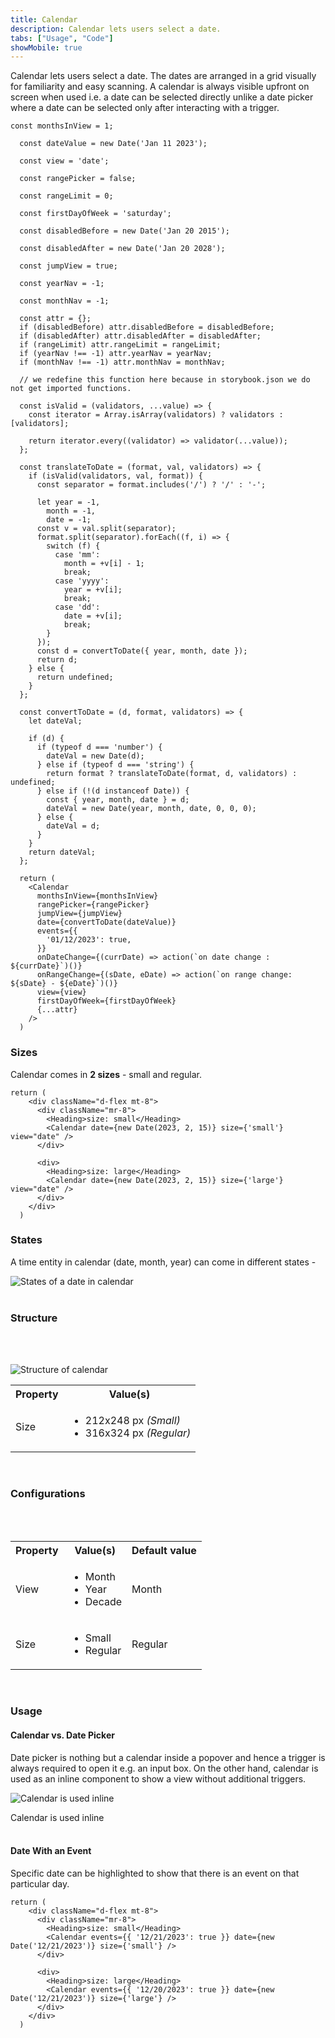 ```yaml
---
title: Calendar
description: Calendar lets users select a date.
tabs: ["Usage", "Code"]
showMobile: true
---
```


Calendar lets users select a date. The dates are arranged in a grid visually for familiarity and easy scanning. A calendar is always visible upfront on screen when used i.e. a date can be selected directly unlike a date picker where a date can be selected only after interacting with a trigger.

```tsx
const monthsInView = 1;

  const dateValue = new Date('Jan 11 2023');

  const view = 'date';

  const rangePicker = false;

  const rangeLimit = 0;

  const firstDayOfWeek = 'saturday';

  const disabledBefore = new Date('Jan 20 2015');

  const disabledAfter = new Date('Jan 20 2028');

  const jumpView = true;

  const yearNav = -1;

  const monthNav = -1;

  const attr = {};
  if (disabledBefore) attr.disabledBefore = disabledBefore;
  if (disabledAfter) attr.disabledAfter = disabledAfter;
  if (rangeLimit) attr.rangeLimit = rangeLimit;
  if (yearNav !== -1) attr.yearNav = yearNav;
  if (monthNav !== -1) attr.monthNav = monthNav;

  // we redefine this function here because in storybook.json we do not get imported functions.

  const isValid = (validators, ...value) => {
    const iterator = Array.isArray(validators) ? validators : [validators];

    return iterator.every((validator) => validator(...value));
  };

  const translateToDate = (format, val, validators) => {
    if (isValid(validators, val, format)) {
      const separator = format.includes('/') ? '/' : '-';

      let year = -1,
        month = -1,
        date = -1;
      const v = val.split(separator);
      format.split(separator).forEach((f, i) => {
        switch (f) {
          case 'mm':
            month = +v[i] - 1;
            break;
          case 'yyyy':
            year = +v[i];
            break;
          case 'dd':
            date = +v[i];
            break;
        }
      });
      const d = convertToDate({ year, month, date });
      return d;
    } else {
      return undefined;
    }
  };

  const convertToDate = (d, format, validators) => {
    let dateVal;

    if (d) {
      if (typeof d === 'number') {
        dateVal = new Date(d);
      } else if (typeof d === 'string') {
        return format ? translateToDate(format, d, validators) : undefined;
      } else if (!(d instanceof Date)) {
        const { year, month, date } = d;
        dateVal = new Date(year, month, date, 0, 0, 0);
      } else {
        dateVal = d;
      }
    }
    return dateVal;
  };

  return (
    <Calendar
      monthsInView={monthsInView}
      rangePicker={rangePicker}
      jumpView={jumpView}
      date={convertToDate(dateValue)}
      events={{
        '01/12/2023': true,
      }}
      onDateChange={(currDate) => action(`on date change : ${currDate}`)()}
      onRangeChange={(sDate, eDate) => action(`on range change: ${sDate} - ${eDate}`)()}
      view={view}
      firstDayOfWeek={firstDayOfWeek}
      {...attr}
    />
  )
```


### Sizes
Calendar comes in **2 sizes** - small and regular.

```tsx
return (
    <div className="d-flex mt-8">
      <div className="mr-8">
        <Heading>size: small</Heading>
        <Calendar date={new Date(2023, 2, 15)} size={'small'} view="date" />
      </div>

      <div>
        <Heading>size: large</Heading>
        <Calendar date={new Date(2023, 2, 15)} size={'large'} view="date" />
      </div>
    </div>
  )
```


### States
A time entity in calendar (date, month, year) can come in different states -

![States of a date in calendar](./images/calendar-1.png)
<br/>
<br/>

### Structure
<br/>
<br/>

![Structure of calendar](./images/calendar-structure.png)
<br/>

<table style={{width: "100%"}}>
  <tbody>
    <tr>
      <th style={{width:"50%",  textAlign: "left"}}>Property</th>
      <th style={{width:"50%",  textAlign: "left"}}>Value(s)</th>
    </tr>
    <tr style={{verticalAlign: "top"}}>
      <td>Size</td>
      <td>
          <ul>
              <li>212x248 px <em>(Small)</em></li>
              <li>316x324 px <em>(Regular)</em></li>
          </ul>
      </td>
    </tr>
    
  </tbody>
</table>
<br/>


### Configurations
<br/>
<br/>

<table style={{width: "100%"}}>
  <tbody>
    <tr>
      <th style={{width:"33%", textAlign: "left"}}>Property</th>
      <th style={{width:"33%", textAlign: "left"}}>Value(s)</th>
      <th style={{width:"33%", textAlign: "left"}}>Default value</th>
    </tr>
    <tr style={{verticalAlign: "top"}}>
      <td>View</td>
      <td>
          <ul>
              <li>Month</li>
              <li>Year</li>
              <li>Decade</li>
          </ul>
      </td>
      <td>Month</td>
    </tr>
    <tr style={{verticalAlign: "top"}}>
      <td>Size</td>
      <td>
          <ul>
              <li>Small</li>
              <li>Regular</li>
          </ul>
      </td>
      <td>Regular</td>
    </tr>
  </tbody>
</table>
<br/>

### Usage
#### Calendar vs. Date Picker
Date picker is nothing but a calendar inside a popover and hence a trigger is always required to open it e.g. an input box. On the other hand, calendar is used as an inline component to show a view without additional triggers.

![Calendar is used inline](./images/calendar-2.png)
<Caption>Calendar is used inline</Caption>
<br/>
<br/>

#### Date With an Event
Specific date can be highlighted to show that there is an event on that particular day.

```tsx
return (
    <div className="d-flex mt-8">
      <div className="mr-8">
        <Heading>size: small</Heading>
        <Calendar events={{ '12/21/2023': true }} date={new Date('12/21/2023')} size={'small'} />
      </div>

      <div>
        <Heading>size: large</Heading>
        <Calendar events={{ '12/20/2023': true }} date={new Date('12/21/2023')} size={'large'} />
      </div>
    </div>
  )
```

